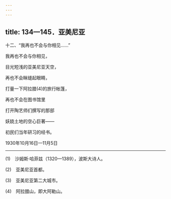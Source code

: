 ```yaml
---
---
---
```

title: 134—145．亚美尼亚
---



十二、“我再也不会与你相见……”


我再也不会与你相见，

目光短浅的亚美尼亚天空，

再也不会眯缝起眼睛，

打量一下阿拉腊(4)的旅行帐篷，

再也不会在图书馆里

打开陶艺师们撰写的那部

妖娆土地的空心巨著——

初民们当年研习的经书。

1930年10月16日—11月5日



* * *



(1)　沙姆斯·哈菲兹（1320—1389），波斯大诗人。

(2)　亚美尼亚首都。

(3)　亚美尼亚第二大城市。

(4)　阿拉腊山，即大阿勒山。